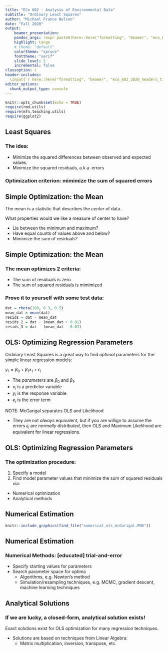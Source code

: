 ```yaml
---
title: "ECo 602 - Analysis of Environmental Data"
subtitle: "Ordinary Least Squares"
author: "Michael France Nelson"
date: "Fall 2020"
output:
    beamer_presentation:
    pandoc_args: !expr paste0(here::here("formatting", "beamer", "eco_602_2020_beamer.yaml"))
    highlight: tango
    # theme: "default"
    colortheme: "spruce"
    fonttheme: "serif"
    slide_level: 2
    incremental: false
classoption: t
header-includes:
  \input{`r here::here("formatting", "beamer", "eco_602_2020_headers_tikz.tex")`}
editor_options: 
  chunk_output_type: console
---
```



```r
knitr::opts_chunk$set(echo = TRUE)
require(rmd.utils)
require(mfn.teaching.utils)
require(ggplot2)
```




## Least Squares

### The idea:

- Minimize the squared differences between observed and expected values.
- Minimize the squared residuals, a.k.a. errors

### Optimization criterion: mimimize the sum of squared errors



## Simple Optimization: the Mean

The mean is a statistic that describes the *center* of data.

What properties would we like a measure of center to have?

- Lie between the minimum and maximum?
- Have equal counts of values above and below?
- Mimimize the sum of residuals?




## Simple Optimization: the Mean

### The mean optimizes 2 criteria:

- The sum of residuals is zero
- The sum of squared residuals is mimimized

### Prove it to yourself with some test data:

\tiny

```r
dat = rbeta(100, 0.3, 0.5)
mean_dat = mean(dat)
resids = dat - mean_dat
resids_2 = dat - (mean_dat + 0.01)
resids_3 = dat - (mean_dat - 0.01)
```

\begin{center}
```r
dat = cbind(
  `sum of resids` = c(
    sum(resids),
    sum(resids_2),
    sum(resids_3)),
  `sum of squared resids` =
    c(sum(resids^2),
      sum(resids_2^2),
      sum(resids_3^2)))

rownames(dat) = c("mean", "mean + 0.01", "mean - 0.01")
knitr::kable(dat, format = "latex")
```
\end{center}



<!-- ## Simple Optimization: the Mean -->

<!-- ### The mean optimizes 2 criteria: -->

<!-- - The sum of residuals is zero -->
<!-- - The sum of squared residuals is mimimized -->

<!-- \begin{center} -->

<!-- ```{r, echo=FALSE} -->
<!-- dat = cbind( -->
<!--   `sum of resids` = c( -->
<!--     sum(resids), -->
<!--     sum(resids_2), -->
<!--     sum(resids_3)), -->
<!--   `sum of squared resids` = -->
<!--     c(sum(resids^2), -->
<!--       sum(resids_2^2), -->
<!--       sum(resids_3^2))) -->

<!-- rownames(dat) = c("mean", "mean + 0.01", "mean - 0.01") -->
<!-- knitr::kable(dat, format = "latex") -->
<!-- ``` -->

<!-- \end{center} -->

<!-- ### At its heart, Least Squares is an optimization paradigm, with lots of power applications -->




## OLS: Optimizing Regression Parameters

Ordinary Least Squares is a great way to find *optimal* parameters for the simple linear regression models:

$y_1 = \beta_0 + \beta_1x_1 + \epsilon_i$

- The *parameters* are $\beta_0$ and $\beta_1$.
- $x_i$ is a predictor variable
- $y_i$ is the response variable
- $e_i$ is the error term

NOTE: McGarigal separates OLS and Likelihood

- They are not *always* equivalent, but if you are willign to assume the errors 
$\epsilon_i$ are *normally distributed*, then OLS and Maximum Likelihood are equivalent for linear regressions.




## OLS: Optimizing Regression Parameters

### The optimization procedure:

1. Specify a model
1. Find model parameter values that minimize the sum of squared residuals via:
  - Numerical optimization
  - Analytical methods



## Numerical Estimation

```r
knitr::include_graphics(find_file("numerical_ols_mcGarigal.PNG"))
```




## Numerical Estimation

### Numerical Methods: [educated] trial-and-error

- Specify starting values for parameters
- Search parameter space for optima
  - Algorithms, e.g. Newton's method
  - Simulation/resampling techniques, e.g. MCMC, gradient descent, machine learning techniques




## Analytical Solutions

### If we are lucky, a closed-form, analytical solution exists!

Exact solutions exist for OLS optimization for many regression techniques.

- Solutions are based on techniques from Linear Algebra:
  - Matrix multiplication, inversion, transpose, etc.







